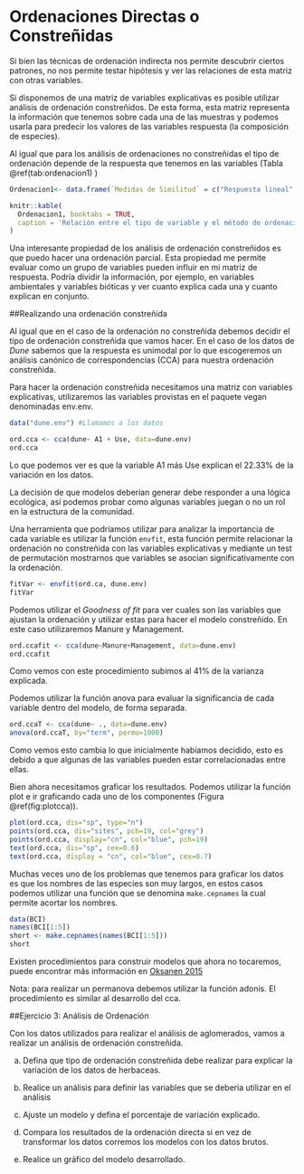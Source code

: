 # Ordenaciones Directas o Constreñidas

Si bien las técnicas de ordenación indirecta nos permite descubrir ciertos patrones, no nos permite testar hipótesis y ver las relaciones de esta matriz con otras variables.

Si disponemos de una matriz de variables explicativas es posible utilizar análisis de ordenación constreñidos. De esta forma, esta matriz representa la información que tenemos sobre cada una de las muestras y podemos usarla para predecir los valores de las variables respuesta (la composición de especies).

Al igual que para los análisis de ordenaciones no constreñidas el tipo de ordenación depende de la respuesta que tenemos en las variables (Tabla \@ref(tab:ordenacion1) )

```r
Ordenacion1<- data.frame(`Medidas de Similitud` = c("Respuesta lineal", "Respuesta Unimodal", "Bray-Curtis"), `Tipo de Ordenación` = c("PCA", "CA/DCA", "PcoA/mMDS/nmMDS"), `Tipo Ordenación Constreñida` = c("RDA (Redundancy Analysis)", "CCA (Canonical Correspondence Analysis)", "PERMANOVA"))

knitr::kable(
  Ordenacion1, booktabs = TRUE,
  caption = 'Relación entre el tipo de variable y el método de ordenación a utilizar'
)
```

Una interesante propiedad de los análisis de ordenación constreñidos es que puedo hacer una ordenación parcial.  Esta propiedad me permite evaluar como un grupo de variables pueden influir en mi matriz de respuesta.  Podría dividir  la información, por ejemplo, en variables ambientales y variables bióticas y ver cuanto explica cada una y cuanto explican en conjunto.

##Realizando una ordenación constreñida

Al igual que en el caso de la ordenación no constreñida debemos decidir el tipo de ordenación constreñida que vamos hacer.  En el caso de los datos de _Dune_ sabemos que la respuesta es unimodal por lo que escogeremos un análisis canónico de correspondencias (CCA) para nuestra ordenación constreñida.

Para hacer la ordenación constreñida necesitamos una matriz con variables explicativas, utilizaremos las variables provistas en el paquete vegan denominadas env.env.

```r
data("dune.env") #Llamamos a los datos

ord.cca <- cca(dune~ A1 + Use, data=dune.env)
ord.cca
```
Lo que podemos ver es que la variable A1 más Use explican el 22.33% de la variación en los datos.

La decisión de que modelos deberían generar debe responder a una lógica ecológica, así podemos probar como algunas variables juegan o no un rol en la estructura de la comunidad.

Una herramienta que podríamos utilizar para analizar la importancia de cada variable es utilizar la función `envfit`, esta función permite relacionar la ordenación no constreñida con las variables explicativas y mediante un test de permutación mostrarnos que variables se asocian significativamente con la ordenación.


```r
fitVar <- envfit(ord.ca, dune.env)
fitVar
```

Podemos utilizar el _Goodness of fit_ para ver cuales son las variables que ajustan la ordenación y utilizar estas para hacer el modelo constreñido. En este caso utilizaremos Manure y Management.

```r
ord.ccafit <- cca(dune~Manure+Management, data=dune.env)
ord.ccafit
```

Como vemos con este procedimiento subimos al 41% de la varianza explicada.

Podemos utilizar la función anova para evaluar la significancia de cada variable dentro del modelo, de forma separada.

```r
ord.ccaT <- cca(dune~ ., data=dune.env)
anova(ord.ccaT, by="term", permu=1000)
```


Como vemos esto cambia lo que inicialmente habíamos decidido, esto es debido a que algunas de las variables pueden estar correlacionadas entre ellas.  

Bien ahora necesitamos graficar los resultados. Podemos utilizar la función plot e ir graficando cada uno de los componentes (Figura \@ref(fig:plotcca)). 


```r

plot(ord.cca, dis="sp", type="n")
points(ord.cca, dis="sites", pch=19, col="grey")
points(ord.cca, display="cn", col="blue", pch=19)
text(ord.cca, dis="sp", cex=0.6)
text(ord.cca, display = "cn", col="blue", cex=0.7)

```

Muchas veces uno de los problemas que tenemos para graficar los datos es que los nombres de las especies son muy largos, en estos casos podemos utilizar una función que se denomina `make.cepnames` la cual permite acortar los nombres.

```r
data(BCI)
names(BCI[1:5])
short <- make.cepnames(names(BCI[1:5]))
short
```


Existen procedimientos para construir modelos que ahora no tocaremos, puede encontrar más información en [Oksanen 2015](http://cc.oulu.fi/~jarioksa/opetus/metodi/vegantutor.pdf)


Nota: para realizar un permanova debemos utilizar la función adonis. El procedimiento es similar al desarrollo del cca. 

##Ejercicio 3: Análisis de Ordenación

Con los datos utilizados para realizar el análisis de aglomerados, vamos a realizar un análisis de ordenación constreñida.

a. Defina que tipo de ordenación constreñida debe realizar para explicar la variación de los datos de herbaceas.

b. Realice un análisis para definir las variables que se debería utilizar en el análisis

c. Ajuste un modelo y defina el porcentaje de variación explicado.

d.	Compara los resultados de la ordenación directa si en vez de transformar los datos corremos los modelos con los datos brutos.

d. Realice un gráfico del modelo desarrollado.

